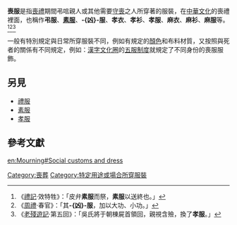{{Expand|time=2018-05-24T13:43:14+00:00}}
{{Globalize|area=[[東亞文化圈|東亞文化圈]]}}
'''喪服'''是指[[喪禮|喪禮]]期間弔唁親人或其他需要[[守喪|守喪]]之人所穿著的服裝，在[[中華文化|中華文化]]的喪禮裡面，也稱作'''弔服'''、'''[[素服|素服]]'''、'''-{凶}-服'''、'''孝衣'''、'''孝衫'''、'''孝服'''、'''麻衣'''、'''麻衫'''、'''麻服'''等。<ref>《[[禮記|禮記]]·效特牲》：「皮弁'''素服'''而祭，'''素服'''以送終也。」</ref><ref>《[[周禮|周禮]]·春官》：「其'''-{凶}-服'''，加以大功、小功。」</ref><ref>《[[老殘遊記|老殘遊記]]·第五回》：「吳氏將于朝棟屍首領回，親視含殮，換了'''孝服'''。」</ref>

一般有特別規定與日常所穿服裝不同，例如有規定的[[顏色|顏色]]和布料材質，又按照與死者的關係有不同規定，例如：[[漢字文化圈|漢字文化圈]]的[[五服|五服制度]]就規定了不同身份的喪服服飾。

==另見==
* [[禮服|禮服]]
* [[素服|素服]]
* [[孝服|孝服]]

==參考文獻==
{{reflist}}

[[Category:喪葬|Category:喪葬]]
[[Category:特定用途或場合所穿服裝|Category:特定用途或場合所穿服裝]]

[[en:Mourning#Social_customs_and_dress|en:Mourning#Social customs and dress]]
